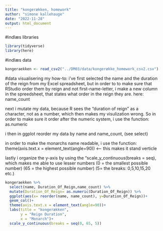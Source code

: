---
title: "kongerækken, homework"
author: "simone kallehauge"
date: "2022-11-28"
output: html_document
---
#indlæs libraries 
```{r}
library(tidyverse)
library(here)
```


#indlæs data 
```{r}
kongeraekken <- read_csv2("../DM03/data/kongerække_homework_csv2.csv")
```



#data visualisering
my how-to: 
  i've first selected the name and the duration of the reign from my Excel spreadsheet,
  but in order to to make sure that RStudio order them by reign and not first-name-letter, 
  i make a new column in the spreedsheet, that states what order in the reign they are. 
    here: name_count
  
  next i mutate my data, because R sees the "duration of reign" as a character, not as a number, 
  which then makes my visulization wrong. So in order to make sure it order after the numeric system, 
  i use the function: as.numeric
  
  i then in ggplot reorder my data by name and name_count, (see select)
  
  in order to make the monarchs name readable, i use the function: theme(axis.text.x = element_text(angle=90)) <-- this makes it stand verticle 
  
  lastly i organize the y-axis by using the "scale_y_continuous(breaks = seq), which makes me able to use lesser numbers 
    (0 = the smallest possible number) 
    (65 = the highest possible number) 
    (5= the breaks: 0,5,10,15,20 etc.)
  
```{r}
kongeraekken %>% 
  select(name, Duration_Of_Reign,name_count) %>%
  mutate(Duration_Of_Reign= as.numeric(Duration_Of_Reign)) %>% 
  ggplot(aes(x= reorder(name, name_count), y=Duration_Of_Reign))+
  geom_col()+
  theme(axis.text.x = element_text(angle=90))+
  labs(title = "kongerækken", 
       y = "Reign Duration", 
       x = "Monarch")+
  scale_y_continuous(breaks = seq(0, 65, 5))

```



